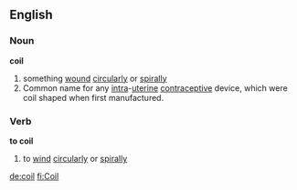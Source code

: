 ==English==
===Noun===
'''coil'''
# something [[wind|wound]] [[circular]]ly or [[spiral]]ly
# Common name for any [[intra]]-[[uterine]] [[contraceptive]] device, which were coil shaped when first manufactured.
===Verb===
'''to coil'''
# to [[wind]] [[circular]]ly or [[spiral]]ly

[[de:coil]]
[[fi:Coil]]